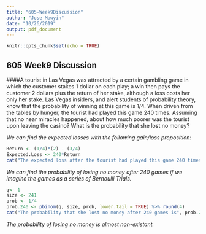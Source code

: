 ```yaml
---
title: "605-Week9Discussion"
author: "Jose Mawyin"
date: "10/26/2019"
output: pdf_document
---
```


```r
knitr::opts_chunk$set(echo = TRUE)
```

## 605 Week9 Discussion

####A tourist in Las Vegas was attracted by a certain gambling game in which the customer stakes 1 dollar on each play; a win then pays the customer 2 dollars plus the return of her stake, although a loss costs her only her stake. Las Vegas insiders, and alert students of probability theory, know that the probability of winning at this game is 1/4. When driven from the tables by hunger, the tourist had played this game 240 times. Assuming that no near miracles happened, about how much poorer was the tourist upon leaving the casino? What is the probability that she lost no money?

*We can find the expected losses with the following gain/loss proposition:*

```r
Return <- (1/4)*(2) - (3/4)
Expected.Loss <- 240*Return
cat("The expected loss after the tourist had played this game 240 times is $",Expected.Loss*-1)
```

*We can find the probability of losing no money after 240 games if we imagine the games as a series of Bernoulli Trials.*

```r
q<- 1
size <- 241
prob <- 1/4
prob.240 <- pbinom(q, size, prob, lower.tail = TRUE) %>% round(4)
cat("The probability that she lost no money after 240 games is", prob.240)
```

*The probability of losing no money is almost non-existant.*
